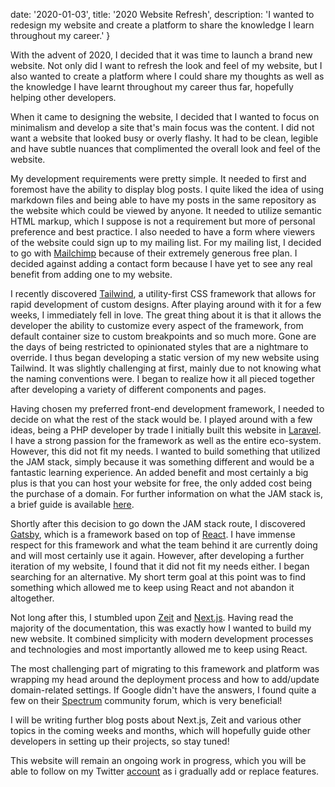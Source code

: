 
  date: '2020-01-03',
  title: '2020 Website Refresh',
  description: 'I wanted to redesign my website and create a platform to share the knowledge I learn throughout my career.'
}

With the advent of 2020, I decided that it was time to launch a brand new website. Not only did I want to refresh the look and feel of my website, but I also wanted to create a platform where I could share my thoughts as well as the knowledge I have learnt throughout my career thus far, hopefully helping other developers. 

When it came to designing the website, I decided that I wanted to focus on minimalism and develop a site that's main focus was the content. I did not want a website that looked busy or overly flashy. It had to be clean, legible and have subtle nuances that complimented the overall look and feel of the website. 

My development requirements were pretty simple. It needed to first and foremost have the ability to display blog posts. I quite liked the idea of using markdown files and being able to have my posts in the same repository as the website which could be viewed by anyone. It needed to utilize semantic HTML markup, which I suppose is not a requirement but more of personal preference and best practice. I also needed to have a form where viewers of the website could sign up to my mailing list. For my mailing list, I decided to go with <a href="https://mailchimp.com/" className="font-bold underline text-blue-400 hover:text-blue-500">Mailchimp</a> because of their extremely generous free plan. I decided against adding a contact form because I have yet to see any real benefit from adding one to my website.

I recently discovered <a href="https://tailwindcss.com/" className="font-bold underline text-blue-400 hover:text-blue-500">Tailwind</a>, a utility-first CSS framework that allows for rapid development of custom designs. After playing around with it for a few weeks, I immediately fell in love. The great thing about it is that it allows the developer the ability to customize every aspect of the framework, from default container size to custom breakpoints and so much more. Gone are the days of being restricted to opinionated styles that are a nightmare to override. I thus began developing a static version of my new website using Tailwind. It was slightly challenging at first, mainly due to not knowing what the naming conventions were. I began to realize how it all pieced together after developing a variety of different components and pages.

Having chosen my preferred front-end development framework, I needed to decide on what the rest of the stack would be. I played around with a few ideas, being a PHP developer by trade I initially built this website in <a href="https://laravel.com/" className="font-bold underline text-blue-400 hover:text-blue-500">Laravel</a>. I have a strong passion for the framework as well as the entire eco-system. However, this did not fit my needs. I wanted to build something that utilized the JAM stack, simply because it was something different and would be a fantastic learning experience. An added benefit and most certainly a big plus is that you can host your website for free, the only added cost being the purchase of a domain. For further information on what the JAM stack is, a brief guide is available <a href="https://jamstack.wtf/" className="font-bold underline text-blue-400 hover:text-blue-500">here</a>.

Shortly after this decision to go down the JAM stack route, I discovered <a href="https://www.gatsbyjs.org/" className="font-bold underline text-blue-400 hover:text-blue-500">Gatsby</a>, which is a framework based on top of <a href="https://reactjs.org/" className="font-bold underline text-blue-400 hover:text-blue-500">React</a>. I have immense respect for this framework and what the team behind it are currently doing and will most certainly use it again. However, after developing a further iteration of my website, I found that it did not fit my needs either. I began searching for an alternative. My short term goal at this point was to find something which allowed me to keep using React and not abandon it altogether.

Not long after this, I stumbled upon <a href="https://zeit.co/" className="font-bold underline text-blue-400 hover:text-blue-500">Zeit</a> and <a href="https://nextjs.org" className="font-bold underline text-blue-400 hover:text-blue-500">Next.js</a>. Having read the majority of the documentation, this was exactly how I wanted to build my new website. It combined simplicity with modern development processes and technologies and most importantly allowed me to keep using React.

The most challenging part of migrating to this framework and platform was wrapping my head around the deployment process and how to add/update domain-related settings. If Google didn't have the answers, I found quite a few on their <a href="https://spectrum.chat/zeit/" className="font-bold underline text-blue-400 hover:text-blue-500">Spectrum</a> community forum, which is very beneficial!

I will be writing further blog posts about Next.js, Zeit and various other topics in the coming weeks and months, which will hopefully guide other developers in setting up their projects, so stay tuned!

This website will remain an ongoing work in progress, which you will be able to follow on my Twitter <a href="https://twitter.com/may_jethro" className="font-bold underline text-blue-400 hover:text-blue-500">account</a> as i gradually add or replace features. 